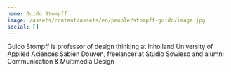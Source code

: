 ```yaml
---
name: Guido Stompff
image: /assets/content/assets/en/people/stompff-guido/image.jpg
social: []
---
```

Guido Stompff is professor of design thinking at Inholland University of Applied Aciences Sabien Douven, freelancer at Studio Sowieso and alumni Communication & Multimedia Design